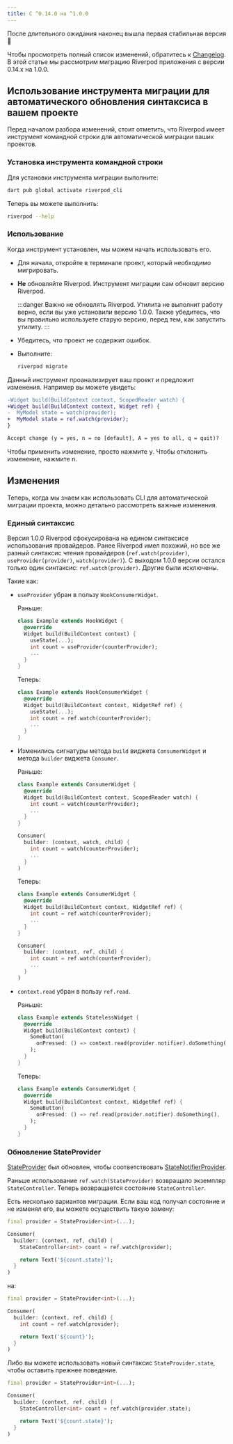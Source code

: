 ```yaml
---
title: С ^0.14.0 на ^1.0.0
---
```


После длительного ожидания наконец вышла первая стабильная версия 👏

Чтобы просмотреть полный список изменений, обратитесь к [Changelog](https://pub.dev/packages/flutter_riverpod/changelog#100).
В этой статье мы рассмотрим миграцию Riverpod приложения с версии 0.14.x на 1.0.0.

## Использование инструмента миграции для автоматического обновления синтаксиса в вашем проекте

Перед началом разбора изменений, стоит отметить, что Riverpod имеет
инструмент командной строки для автоматической миграции ваших проектов.

### Установка инструмента командной строки

Для установки инструмента миграции выполните:

```sh
dart pub global activate riverpod_cli
```

Теперь вы можете выполнить:

```sh
riverpod --help
```

### Использование

Когда инструмент установлен, мы можем начать использовать его.

- Для начала, откройте в терминале проект, который необходимо мигрировать.
- **Не** обновляйте Riverpod.
  Инструмент миграции сам обновит версию Riverpod.

  :::danger
  Важно не обновлять Riverpod.
  Утилита не выполнит работу верно, если вы уже установили версию 1.0.0.
  Также убедитесь, что вы правильно используете старую версию, перед тем, как
  запустить утилиту.
  :::

- Убедитесь, что проект не содержит ошибок.
- Выполните:
  ```sh
  riverpod migrate
  ```

Данный инструмент проанализирует ваш проект и предложит изменения.
Например вы можете увидеть:

```diff
-Widget build(BuildContext context, ScopedReader watch) {
+Widget build(BuildContext context, Widget ref) {
-  MyModel state = watch(provider);
+  MyModel state = ref.watch(provider);
}

Accept change (y = yes, n = no [default], A = yes to all, q = quit)?
```

Чтобы применить изменение, просто нажмите <kbd>y</kbd>.
Чтобы отклонить изменение, нажмите <kbd>n</kbd>.

## Изменения

Теперь, когда мы знаем как использовать CLI для автоматической миграции проекта,
можно детально рассмотреть важные изменения.

### Единый синтаксис

Версия 1.0.0 Riverpod сфокусирована на едином синтаксисе использования провайдеров.
Ранее Riverpod имел похожий, но все же разный синтаксис чтения провайдеров
(`ref.watch(provider)`, `useProvider(provider)`, `watch(provider)`).
С выходом 1.0.0 версии остался только один синтаксис: `ref.watch(provider)`.
Другие были исключены.

Такие как:

- `useProvider` убран в пользу `HookConsumerWidget`.

  Раньше:

  ```dart
  class Example extends HookWidget {
    @override
    Widget build(BuildContext context) {
      useState(...);
      int count = useProvider(counterProvider);
      ...
    }
  }
  ```

  Теперь:

  ```dart
  class Example extends HookConsumerWidget {
    @override
    Widget build(BuildContext context, WidgetRef ref) {
      useState(...);
      int count = ref.watch(counterProvider);
      ...
    }
  }
  ```

- Изменились сигнатуры метода `build` виджета `ConsumerWidget` и метода `builder` виджета `Consumer`.
 
  Раньше:

  ```dart
  class Example extends ConsumerWidget {
    @override
    Widget build(BuildContext context, ScopedReader watch) {
      int count = watch(counterProvider);
      ...
    }
  }

  Consumer(
    builder: (context, watch, child) {
      int count = watch(counterProvider);
      ...
    }
  )
  ```

  Теперь:

  ```dart
  class Example extends ConsumerWidget {
    @override
    Widget build(BuildContext context, WidgetRef ref) {
      int count = ref.watch(counterProvider);
      ...
    }
  }

  Consumer(
    builder: (context, ref, child) {
      int count = ref.watch(counterProvider);
      ...
    }
  )
  ```

- `context.read` убран в пользу `ref.read`.

  Раньше:

  ```dart
  class Example extends StatelessWidget {
    @override
    Widget build(BuildContext context) {
      SomeButton(
        onPressed: () => context.read(provider.notifier).doSomething(),
      );
    }
  }
  ```

  Теперь:

  ```dart
  class Example extends ConsumerWidget {
    @override
    Widget build(BuildContext context, WidgetRef ref) {
      SomeButton(
        onPressed: () => ref.read(provider.notifier).doSomething(),
      );
    }
  }
  ```

### Обновление StateProvider

[StateProvider] был обновлен, чтобы соответствовать [StateNotifierProvider].

Раньше использование `ref.watch(StateProvider)` возвращало экземпляр `StateController`.
Теперь возвращается состояние `StateController`.

Есть несколько вариантов миграции.
Если ваш код получал состояние и не изменял его, вы можете осуществить такую замену:

```dart
final provider = StateProvider<int>(...);

Consumer(
  builder: (context, ref, child) {
    StateController<int> count = ref.watch(provider);

    return Text('${count.state}');
  }
)
```

на:

```dart
final provider = StateProvider<int>(...);

Consumer(
  builder: (context, ref, child) {
    int count = ref.watch(provider);

    return Text('${count}');
  }
)
```

Либо вы можете использовать новый синтаксис `StateProvider.state`, чтобы оставить прежнее поведение.

```dart
final provider = StateProvider<int>(...);

Consumer(
  builder: (context, ref, child) {
    StateController<int> count = ref.watch(provider.state);

    return Text('${count.state}');
  }
)
```

[statenotifierprovider]: https://pub.dev/documentation/hooks_riverpod/3.0.0-dev.17/legacy/StateNotifierProvider-class.html
[stateprovider]: https://pub.dev/documentation/hooks_riverpod/3.0.0-dev.17/legacy/StateProvider-class.html
[statenotifier]: https://pub.dev/documentation/state_notifier/latest/state_notifier/StateNotifier-class.html
